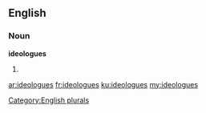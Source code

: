 ==English==

===Noun===
'''ideologues'''

# {{plural of|ideologue}}

[[Category:English plurals]]

[[ar:ideologues]]
[[fr:ideologues]]
[[ku:ideologues]]
[[my:ideologues]]